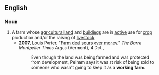 ==English==

===Noun===
{{en-noun}}

# A farm whose [[agricultural]] [[land]] and [[building]]s are in [[active]] use for [[crop]] production and/or the raising of [[livestock]].
#* '''2007''', Louis Porter, "[http://www.timesargus.com/apps/pbcs.dll/article?AID=/20071014/NEWS01/710140393/1002/NEWS01 Farm deal sours over money]," ''The Barre Montpelier Times Argus'' (Vermont), 4 Oct.,
#*: Even though the land was being farmed and was protected from development, Pelham says it was at risk of being sold to someone who wasn't going to keep it as a '''working farm'''.